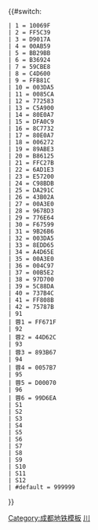 <includeonly>{{#switch:{{{1}}}
 | 1 = 10069F
 | 2 = FF5C39
 | 3 = D9017A
 | 4 = 00AB59
 | 5 = BB29BB
 | 6 = B36924 
 | 7 = 59CBE8 
 | 8 = C4D600 
 | 9 = FFB81C 
 | 10 = 003DA5 
 | 11 = 0085CA 
 | 12 = 772583 
 | 13 = C5A900 
 | 14 = 80E0A7 
 | 15 = DFA0C9
 | 16 = 8C7732 
 | 17 = 80E0A7 
 | 18 = 006272 
 | 19 = 89ABE3 
 | 20 = B86125 
 | 21 = FFC27B 
 | 22 = 6AD1E3 
 | 23 = E57200 
 | 24 = C98BDB 
 | 25 = DA291C 
 | 26 = 43B02A 
 | 27 = 00A3E0 
 | 28 = 9678D3 
 | 29 = 776E64 
 | 30 = F67599 
 | 31 = 9B26B6 
 | 32 = 003DA5 
 | 33 = 8EDD65 
 | 34 = A4D65E 
 | 35 = 00A3E0 
 | 36 = 004C97 
 | 37 = 00B5E2 
 | 38 = 97D700 
 | 39 = 5C88DA 
 | 40 = 737B4C 
 | 41 = FF808B 
 | 42 = 75787B 
 | 91
 | 蓉1 = FF671F
 | 92
 | 蓉2 = 44D62C
 | 93
 | 蓉3 = 893B67
 | 94
 | 蓉4 = 0057B7
 | 95
 | 蓉5 = D00070
 | 96
 | 蓉6 = 99D6EA
 | S1
 | S2
 | S3 
 | S4 
 | S5
 | S6
 | S7
 | S8
 | S9
 | S10
 | S11
 | S12
 | #default = 999999
}}</includeonly><noinclude>
{{Documentation}}
[[Category:成都地铁模板]]
[[Category:中国铁路运输颜色模板|川]]
</noinclude>